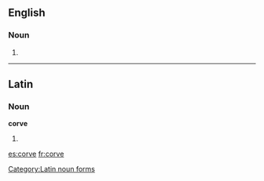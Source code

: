 {{also|corvé|corvè}}
==English==

===Noun===
{{en-noun}}

# {{alternative form of|corf|lang=en}}

{{Webster 1913}}

----

==Latin==

===Noun===
'''corve''' {{g|m}}

# {{inflection of|corvus||voc|s|lang=la}}

[[Category:Latin noun forms]]

[[es:corve]]
[[fr:corve]]